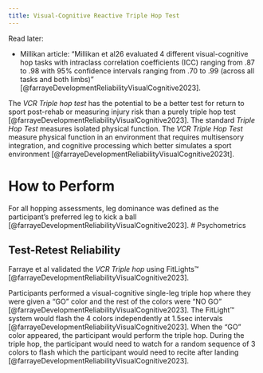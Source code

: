 ```yaml
---
title: Visual-Cognitive Reactive Triple Hop Test
---
```



::: {.callout}
Read later:

- Millikan article: "Millikan et al26 evaluated 4 different visual-cognitive hop tasks with intraclass correlation coefficients (ICC) ranging from .87 to .98 with 95% confidence intervals ranging from .70 to .99 (across all tasks and both limbs)" [@farrayeDevelopmentReliabilityVisualCognitive2023].
:::

The <i>VCR Triple hop test</i> has the potential to be a better test for return to sport post-rehab or measuring injury risk than a purely triple hop test [@farrayeDevelopmentReliabilityVisualCognitive2023].
The standard <i>Triple Hop Test</i> measures isolated physical function.
The <i>VCR Triple Hop Test</i> measure physical function in an environment that requires multisensory integration, and cognitive processing which better simulates a sport environment [@farrayeDevelopmentReliabilityVisualCognitive2023t].




# How to Perform

For all hopping assessments, leg dominance was defined as the participant’s preferred leg to kick a ball [@farrayeDevelopmentReliabilityVisualCognitive2023].
# Psychometrics

## Test-Retest Reliability 

Farraye et al validated the <i>VCR Triple hop</i> using FitLights&trade; [@farrayeDevelopmentReliabilityVisualCognitive2023].



Participants performed a visual-cognitive single-leg triple hop where they were given a "GO" color and the rest of the colors were "NO GO" [@farrayeDevelopmentReliabilityVisualCognitive2023].
The FitLight&trade; system would flash the 4 colors independently at 1.5sec intervals [@farrayeDevelopmentReliabilityVisualCognitive2023].
When the "GO" color appeared, the participant would perform the triple hop.
During the triple hop, the participant would need to watch for a random sequence of 3 colors to flash which the participant would need to recite after landing [@farrayeDevelopmentReliabilityVisualCognitive2023].

